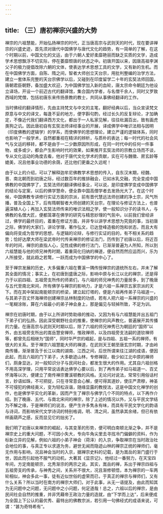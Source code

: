 ```yaml
---
---
---
```

title: （三）唐初禅宗兴盛的大势
---




禅宗的六祖慧能，开始弘扬禅宗的时代，正当唐高宗与武则天的时代，现在要讲禅宗的兴盛史迹，首先须对唐代中国佛学与唐代文化的趋势，有一简单的了解，在这个时期以前，中国文化的文运，由于六朝人爱好柔靡艳丽而缺乏实质的文学，造成学术思想飘浮不切实际，停在萎靡颓唐的状态之中。初唐开国以来，因唐高祖李渊父子的极力提倡改除六朝的文体，使表达学术思想工具的文学，又有新的生机。而在中国佛学方面，自陈、隋之间，智者大师创立天台宗，用批判整编的治学方法，建立一套体系完整的天台宗佛学以后，又碰到在印度留学二十年的玄奘法师回国，唐朝君臣朝野，备加盛大欢迎，为中国佛学加入新的血轮，唐太宗命令朝廷为他设立译场，开设一个前迈古代的翻译馆，集合国内学者，与名僧千余人，同时又罗致西域的梵僧，包括初唐东来传扬景教的教士，共同从事佛经翻译的工作。

当时佛经的翻译情形，先由主持梵文与中文的主笔，翻好经典以后，当众宣读梵文原意与中文的译文，每逢不妥的地方，便字斟句酌，经过长久的反复辩论，才加确定，不像近代我们翻译西方文化，都出于一人私家见解，往往纰漏百出，致有画虎类狗之讥。因此唐初自有玄奘法师译经事业的开展，译成佛学中唯识法相与因明（印度佛教的逻辑学）的学系，而使佛学的思想理论，建立严谨的逻辑体系，同时也影响了一般学术，自然都重视在精详的辨析，与质朴的表达；每一时代的社会风气与文运的移转，都不是由于一二少数原因所形成，在同一时代中的任何一件事物，或多或少，都会产生影响时代的效果，如果推开玄奘法师的宗教立场而不谈，专从文化运动的角度去看，他对于唐代文化学术的贡献，实在可与魏徵、房玄龄等媲美，况且他事业功德的余荫，还比他们更垂之久远呢！

由于以上的介绍，可以了解释迦牟尼佛教学术思想的传入，自东汉末期，经魏、晋、南北朝而到初唐之际，经过数百年的推排融会，已如水乳交融，完全变成中国佛教的中国佛学了，玄奘法师的翻译佛经事业，可以说，是印度佛学变成中国佛学的结论与定案，以后的佛学慧命，便全靠中国高僧学者去发扬光大了。在这个时候，中国佛教专讲修行实证方面的宗派，前有晋代慧远法师创建的净土宗，风气所播，普及全国上下，后有隋朝智者大师创建的天台宗，在理论与修证方法上，也普遍深植人心；再加入玄奘法师传来的唯识法相之学，使一般知识分子的读书人，与佛教的名僧大匠，便都笼罩在佛学的研究与精思妙理的气氛中。以前我们曾经讲过，佛学的最终目的，着重在修证方面，并非专以讲学术思想为究竟的事，当初唐之际，佛学的大家们，讲论学理，著作弘文，已达登峰造极的饱和状态，而且大有偏向将变成为哲学的思想，与逻辑的论辩，与修行实证的目的，有不相关系的趋势；恰好达摩大师在梁武帝时代传来禅宗的修证法门，历传到了初唐以后，将近百年的时间，禅宗的直指人心，见性成佛的修行法门，已渐渐普遍为人所知，所以到六祖慧能与他的师兄神秀时期，着重简化归纳的禅道，便自然而然应运而兴，乐为人所接受，就此趋之若鹜，一跃而成为中国佛学的中心了。

至于禅宗发展的历史，大多偏重六祖在曹溪一隅传授禅宗的道统所左右，并未了解其全面的情况；事实上，在初唐到盛唐之际，影响中原与长江以北的禅宗，还是得力于以前四祖、五祖旁支所传的师弟们，与六祖的师兄神秀的力量居多，到了晚唐与五代至南北宋间，所有佛学与禅宗的影响力，才是六祖一系禅宗五家宗派的天下。而在其中架起南能顿宗的桥梁，建立起灯塔的，便是六祖再传弟子马祖道一，与其弟子百丈怀海禅师创建禅宗丛林制度的功绩，若有人把六祖一系禅宗的兴盛的一笔糊涂账，算在六祖最小的弟子神会身上，那是偏见与轻掉所致，不足为训。

禅宗在初唐时期，由于以上所讲时势助缘的推动，又因为有与六祖慧能并出五祖门下弟子们的弘扬，因此深受朝野社会的推重，使禅宗的风声教化，普遍展开其传播的力量。在唐高宗与武则天时期以后，除了六祖的师兄神秀已为朝廷的“国师”以外，由五祖旁支所出的嵩岳慧安禅师，惟政禅师，以及四祖旁支法嗣的道钦禅师等，都曾先后相继为“国师”，同时华严宗的崛起，是与四祖、五祖一系的禅师，有很大的关系。至于禅宗六祖慧能大师的禅道，在武则天王朝至唐玄宗时期，才由岭南传播，渐渐普及于长江以南的湖南、江西之间，后世所谓来往江湖的成语，便因此起，而且六祖的门下弟子，大多歇迹山林，专修禅寂，极少如江北中原的禅师们，厕身显达，对一般知识分子与民间社会，都发生很大的作用。尤其自六祖创格不用高深学理，只用平常说话表达佛学心要以后，到了再传弟子如马祖道一、百丈怀海等以次，便建立了南传禅宗曹溪顿教的风格。无论问对说法，常常引用俗话村言，妙语如珠，不可把捉，只在寻常意会心解，便可得其道妙，使庄严肃穆，神圣不可侵犯的佛经奥义，变为轻松诙谐，随缘显露的教授法，这是中国文化禅学的创作，也是佛学平实化的革新，因而产生了禅宗与佛学几个不同的特点，以下再作介绍。到了晚唐、五代、与南北宋间的禅宗，除了上述的情况以外，又与平民文学结为不解之缘，于是禅师们的说法，便产生许多隽永有味，而具有平民文学化的韵语与诗词，而影响宋代文学诗词的特别格调，明、清之间，虽然承其余绪，但已有依样画葫芦之感，反而显见它的拙劣了。

我们明了初唐以来禅宗的崛起，与其变革的形势，便可明白南顿北渐之争，并不是禅宗史上的重大问题，不可因小失大，专向牛角尖里去寻找冷门偏僻的资料，作为标新立异的见解，例如六祖的小弟子神会（荷泽）的入京，争取禅宗在当时政治社会地位的事，与真正专以求道为务，避世无闻而隐迹山林的禅宗正统的禅师们，毫无作用与影响，况且神会当时的入京，据禅宗史料的记载，是为嵩岳的渐门盛行于世，因此而引起他不服气的动机，大著其《显宗记》，他经过一番努力，在天宝四年间，方定南能顿宗，北秀渐宗的两宗之说。其实，嵩岳的禅，系出于禅宗四祖与五祖旁支的传承，与神秀之间，关系并不很大，况且渐修顿悟，本为禅宗的一车两轮相似，神会多此一事，徒有近似世俗的虚荣而已，于真正的禅宗与禅师们，又有什么关系？所以当时在南方的禅宗大师们，对于此事，从无一语提及，由此而知其为无问题中之问题，无问题中之小问题，何足道哉！总之，六祖以后的禅宗，是由民间社会自然的推重，并非凭藉帝王政治力量的造就，由“下学而上达”，后来便成为全国上下公认的最优秀、最特出的佛教宗派，若引用一句佛经式的成语来说，可谓：“甚为奇特希有”。
